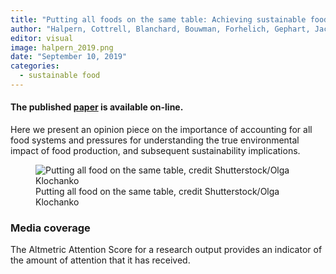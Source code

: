 ```yaml
---
title: "Putting all foods on the same table: Achieving sustainable food systems requires full accounting"
author: "Halpern, Cottrell, Blanchard, Bouwman, Forhelich, Gephart, Jacobsen, Kuempel, McIntyre, Metian, Moran, Nash, Tobben, Williams"
editor: visual
image: halpern_2019.png
date: "September 10, 2019"
categories:
  - sustainable food
---
```


#### The published [paper](https://www.pnas.org/doi/abs/10.1073/pnas.1913308116) is available on-line.

Here we present an opinion piece on the importance of accounting for all food systems and pressures for understanding the true environmental impact of food production, and subsequent sustainability implications.

![Putting all food on the same table, credit Shutterstock/Olga Klochanko](halpern_2019.png)

### Media coverage

The Altmetric Attention Score for a research output provides an indicator of the amount of attention that it has received.

```{=html}
<script type="text/javascript" src="https://d1bxh8uas1mnw7.cloudfront.net/assets/embed.js"></script>
```
::: {.altmetric-embed data-badge-type="medium-donut" data-badge-details="right" data-doi="10.1073/pnas.1913308116"}
:::
